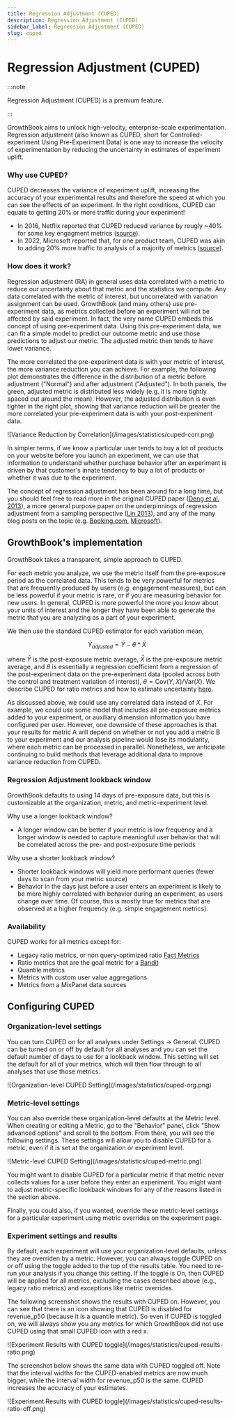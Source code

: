 ```yaml
---
title: Regression Adjustment (CUPED)
description: Regression Adjustment (CUPED)
sidebar_label: Regression Adjustment (CUPED)
slug: cuped
---
```



# Regression Adjustment (CUPED)

:::note

Regression Adjustment (CUPED) is a premium feature.

:::

GrowthBook aims to unlock high-velocity, enterprise-scale experimentation. Regression adjustment (also known as CUPED, short for Controlled-experiment Using Pre-Experiment Data) is one way to increase the velocity of experimentation by reducing the uncertainty in estimates of experiment uplift.

### Why use CUPED?

CUPED decreases the variance of experiment uplift, increasing the accuracy of your experimental results and therefore the speed at which you can see the effects of an experiment. In the right conditions, CUPED can equate to getting 20% or more traffic during your experiment!

- In 2016, Netflix reported that CUPED reduced variance by rougly ~40% for some key engagment metrics ([source](https://www.kdd.org/kdd2016/papers/files/adp0945-xieA.pdf)).
- In 2022, Microsoft reported that, for one product team, CUPED was akin to adding 20% more traffic to analysis of a majority of metrics ([source](https://www.microsoft.com/en-us/research/group/experimentation-platform-exp/articles/deep-dive-into-variance-reduction/)).

### How does it work?

Regression adjustment (RA) in general uses data correlated with a metric to reduce our uncertainty about that metric and the statistics we compute. Any data correlated with the metric of interest, but uncorrelated with variation assignment can be used. GrowthBook (and many others) use pre-experiment data, as metrics collected before an experiment will not be affected by said experiment. In fact, the very name CUPED embeds this concept of using pre-experiment data. Using this pre-experiment data, we can fit a simple model to predict our outcome metric and use those predictions to adjust our metric. The adjusted metric then tends to have lower variance.

The more correlated the pre-experiment data is with your metric of interest, the more variance reduction you can achieve. For example, the following plot demonstrates the difference in the distribution of a metric before adjustment ("Normal") and after adjustment ("Adjusted"). In both panels, the green, adjusted metric is distributed less widely (e.g. it is more tightly spaced out around the mean). However, the adjusted distribution is even tighter in the right plot, showing that variance reduction will be greater the more correlated your pre-experiment data is with your post-experiment data.

<MaxWidthImage maxWidth={600}>
  ![Variance Reduction by Correlation](/images/statistics/cuped-corr.png)
</MaxWidthImage>

In simpler terms, if we know a particular user tends to buy a lot of products on your website before you launch an experiment, we can use that information to understand whether purchase behavior after an experiment is driven by that customer's innate tendency to buy a lot of products or whether it was due to the experiment.

The concept of regression adjustment has been around for a long time, but you should feel free to read more in the original CUPED paper ([Deng et al. 2013](https://exp-platform.com/Documents/2013-02-CUPED-ImprovingSensitivityOfControlledExperiments.pdf)), a more general purpose paper on the underpinnings of regression adjustment from a sampling perspective ([Lin 2013](https://projecteuclid.org/journals/annals-of-applied-statistics/volume-7/issue-1/Agnostic-notes-on-regression-adjustments-to-experimental-data--Reexamining/10.1214/12-AOAS583.full)), and any of the many blog posts on the topic (e.g. [Booking.com](https://booking.ai/how-booking-com-increases-the-power-of-online-experiments-with-cuped-995d186fff1d), [Microsoft](https://www.microsoft.com/en-us/research/group/experimentation-platform-exp/articles/deep-dive-into-variance-reduction/)).

## GrowthBook's implementation

GrowthBook takes a transparent, simple approach to CUPED.

For each metric you analyze, we use the metric itself from the pre-exposure period as the correlated data. This tends to be very powerful for metrics that are frequently produced by users (e.g. engagement measures), but can be less powerful if your metric is rare, or if you are measuring behavior for new users. In general, CUPED is more powerful the more you know about your units of interest and the longer they have been able to generate the metric that you are analyzing as a part of your experiment.

We then use the standard CUPED estimator for each variation mean,

$$
\bar{Y}_{adjusted} = \bar{Y} - \theta * \bar{X}
$$

where $\bar{Y}$ is the post-exposure metric average, $\bar{X}$ is the pre-exposure metric average, and $\theta$ is essentially a regression coefficient from a regression of the post-experiment data on the pre-experiment data (pooled across both the control and treatment variation of interest), $\theta = \text{Cov}(Y, X) / \text{Var}(X)$. We describe CUPED for ratio metrics and how to estimate uncertainty [here](/statistics/cuped-technical).

As discussed above, we could use any correlated data instead of $X$. For example, we could use some model that includes all pre-exposure metrics added to your experiment, or auxiliary dimension information you have configured per user. However, one downside of these approaches is that your results for metric A will depend on whether or not you add a metric B to your experiment and our analysis pipeline would lose its modularity, where each metric can be processed in parallel. Nonetheless, we anticipate continuing to build methods that leverage additional data to improve variance reduction from CUPED.

### Regression Adjustment lookback window

GrowthBook defaults to using 14 days of pre-exposure data, but this is customizable at the organization, metric, and metric-experiment level.

Why use a longer lookback window?

- A longer window can be better if your metric is low frequency and a longer window is needed to capture meaningful user behavior that will be correlated across the pre- and post-exposure time periods

Why use a shorter lookback window?

- Shorter lookback windows will yield more performant queries (fewer days to scan from your metric source)
- Behavior in the days just before a user enters an experiment is likely to be more highly correlated with behavior during an experiment, as users change over time. Of course, this is mostly true for metrics that are observed at a higher frequency (e.g. simple engagement metrics).

### Availability

CUPED works for all metrics except for:

- Legacy ratio metrics, or non query-optimized ratio [Fact Metrics](/app/metrics#fact-tables)
- Ratio metrics that are the goal metric for a [Bandit](/bandits/overview)
- Quantile metrics
- Metrics with custom user value aggregations
- Metrics from a MixPanel data sources

## Configuring CUPED

### Organization-level settings

You can turn CUPED on for all analyses under Settings → General. CUPED can be turned on or off by default for all analyses and you can set the default number of days to use for a lookback window. This setting will set the default for all of your metrics, which will then flow through to all analyses that use those metrics.

<MaxWidthImage maxWidth={800} border>
  ![Organization-level CUPED Setting](/images/statistics/cuped-org.png)
</MaxWidthImage>

### Metric-level settings

You can also override these organization-level defaults at the Metric level. When creating or editing a Metric, go to the "Behavior" panel, click "Show advanced options" and scroll to the bottom. From there, you will see the following settings. These settings will allow you to disable CUPED for a metric, even if it is set at the organization or experiment level.

<MaxWidthImage maxWidth={700}>
  ![Metric-level CUPED Setting](/images/statistics/cuped-metric.png)
</MaxWidthImage>

You might want to disable CUPED for a particular metric if that metric never collects values for a user before they enter an experiment. You might want to adjust metric-specific lookback windows for any of the reasons listed in the section above.

Finally, you could also, if you wanted, override these metric-level settings for a particular experiment using metric overrides on the experiment page.

### Experiment settings and results

By default, each experiment will use your organization-level defaults, unless they are overriden by a metric. However, you can always toggle CUPED on or off using the toggle added to the top of the results table. You need to re-run your analysis if you change this setting.
If the toggle is On, then CUPED will be applied for all metrics, excluding the cases described above (e.g., legacy ratio metrics) and exceptions like metric overrides.

The following screenshot shows the results with CUPED on.
However, you can see that there is an icon showing that CUPED is disabled for revenue_p50 (because it is a quantile metric).
So even if CUPED is toggled on, we will always show you any metrics for which GrowthBook did not use CUPED using that small CUPED icon with a red x.

<MaxWidthImage maxWidth={800}>
  ![Experiment Results with CUPED toggle](/images/statistics/cuped-results-ratio.png)
</MaxWidthImage>

The screenshot below shows the same data with CUPED toggled off.
Note that the interval widths for the CUPED-enabled metrics are now much bigger, while the interval width for revenue_p50 is the same.
CUPED increases the accuracy of your estimates.

<MaxWidthImage maxWidth={800}>
  ![Experiment Results with CUPED toggle](/images/statistics/cuped-results-ratio-off.png)
</MaxWidthImage>
